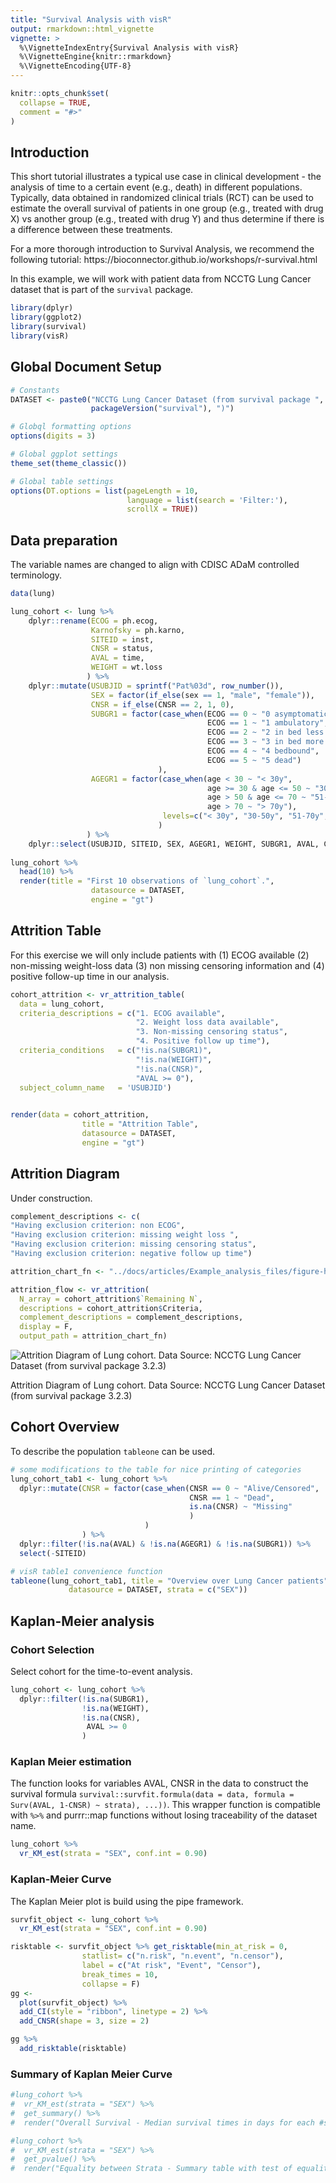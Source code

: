 ```yaml
---
title: "Survival Analysis with visR"
output: rmarkdown::html_vignette
vignette: >
  %\VignetteIndexEntry{Survival Analysis with visR}
  %\VignetteEngine{knitr::rmarkdown}
  %\VignetteEncoding{UTF-8}
---
```


```r
knitr::opts_chunk$set(
  collapse = TRUE,
  comment = "#>"
)
```

## Introduction

This short tutorial illustrates a typical use case in clinical development - the analysis of time to a certain event (e.g., death) in different populations. Typically, data obtained in randomized clinical trials (RCT) can be used to estimate the overall survival of patients in one group (e.g., treated with drug X) vs another group (e.g., treated with drug Y) and thus determine if there is a difference between these treatments.

For a more thorough introduction to Survival Analysis, we recommend the following tutorial: https://bioconnector.github.io/workshops/r-survival.html

In this example, we will work with patient data from NCCTG Lung Cancer dataset that is part of the `survival` package.

```r
library(dplyr)
library(ggplot2)
library(survival)
library(visR)
```

## Global Document Setup
```r
# Constants
DATASET <- paste0("NCCTG Lung Cancer Dataset (from survival package ", 
                  packageVersion("survival"), ")")

# Globql formatting options
options(digits = 3)

# Global ggplot settings
theme_set(theme_classic())

# Global table settings 
options(DT.options = list(pageLength = 10, 
                          language = list(search = 'Filter:'), 
                          scrollX = TRUE))

```


## Data preparation
The variable names are changed to align with CDISC ADaM controlled terminology.

```r
data(lung)

lung_cohort <- lung %>% 
    dplyr::rename(ECOG = ph.ecog,
                  Karnofsky = ph.karno,
                  SITEID = inst,
                  CNSR = status,
                  AVAL = time,
                  WEIGHT = wt.loss
                 ) %>% 
    dplyr::mutate(USUBJID = sprintf("Pat%03d", row_number()),
                  SEX = factor(if_else(sex == 1, "male", "female")),
                  CNSR = if_else(CNSR == 2, 1, 0),
                  SUBGR1 = factor(case_when(ECOG == 0 ~ "0 asymptomatic",
                                            ECOG == 1 ~ "1 ambulatory",
                                            ECOG == 2 ~ "2 in bed less than 50% of day",
                                            ECOG == 3 ~ "3 in bed more than 50% of day",
                                            ECOG == 4 ~ "4 bedbound",
                                            ECOG == 5 ~ "5 dead")
                                 ),
                  AGEGR1 = factor(case_when(age < 30 ~ "< 30y",
                                            age >= 30 & age <= 50 ~ "30-50y",
                                            age > 50 & age <= 70 ~ "51-70y",
                                            age > 70 ~ "> 70y"),
                                  levels=c("< 30y", "30-50y", "51-70y", "> 70y")
                                 )
                 ) %>%
    dplyr::select(USUBJID, SITEID, SEX, AGEGR1, WEIGHT, SUBGR1, AVAL, CNSR)
  
lung_cohort %>% 
  head(10) %>% 
  render(title = "First 10 observations of `lung_cohort`.",
                  datasource = DATASET, 
                  engine = "gt")
```

## Attrition Table
For this exercise we will only include patients with (1) ECOG available (2) non-missing weight-loss data (3) non missing censoring information and (4) positive follow-up time in our analysis. 

```r

cohort_attrition <- vr_attrition_table(
  data = lung_cohort,
  criteria_descriptions = c("1. ECOG available", 
                            "2. Weight loss data available", 
                            "3. Non-missing censoring status",
                            "4. Positive follow up time"),
  criteria_conditions   = c("!is.na(SUBGR1)",
                            "!is.na(WEIGHT)",
                            "!is.na(CNSR)",
                            "AVAL >= 0"),
  subject_column_name   = 'USUBJID')

 
render(data = cohort_attrition, 
                title = "Attrition Table",
                datasource = DATASET, 
                engine = "gt")

```



## Attrition Diagram

Under construction.

```r
complement_descriptions <- c(
"Having exclusion criterion: non ECOG",
"Having exclusion criterion: missing weight loss ", 
"Having exclusion criterion: missing censoring status", 
"Having exclusion criterion: negative follow up time")

attrition_chart_fn <- "../docs/articles/Example_analysis_files/figure-html/attrition_diagram.svg"

attrition_flow <- vr_attrition(
  N_array = cohort_attrition$`Remaining N`,
  descriptions = cohort_attrition$Criteria,
  complement_descriptions = complement_descriptions,
  display = F,
  output_path = attrition_chart_fn)
```

<div class="figure">
<img src="Example_analysis_files/figure-html/attrition_diagram.svg" alt="Attrition Diagram of Lung cohort. Data Source: NCCTG Lung Cancer Dataset (from survival package 3.2.3)"><p class="caption">Attrition Diagram of Lung cohort. Data Source: NCCTG Lung Cancer Dataset (from survival package 3.2.3)</p>
</div>

<!-- ```{r attritionFig} -->
<!-- # complement_descriptions <- c( -->
<!-- #     "Having exclusion criterion: non ECOG", -->
<!-- #     "Having exclusion criterion: missing weight loss ", -->
<!-- #     "Having exclusion criterion: missing censoring status", -->
<!-- #     "Having exclusion criterion: negative follow up time" -->
<!-- # ) -->

<!-- # Create attrition flowchart -->

<!-- #attrition_chart_fn <- "../docs/articles/Example_analysis_files/figure-html/attrition_diagram.svg" -->

<!-- #appears to be broken -->
<!-- # attrition_flow <- vr_attrition( -->
<!-- #   N_array = cohort_attrition$`Remaining N`, -->
<!-- #   descriptions = cohort_attrition$Criteria, -->
<!-- #   complement_descriptions = complement_descriptions, -->
<!-- #   output_path = file.path(tempdir(), "attrition_diagram.svg")) -->
<!-- ``` -->

<!-- ```{r attritionFigShow, fig.cap=paste("Attrition Diagram of BRCA cohort. Data Source: ", DATASET), results='asis'} -->
<!-- #knitr::include_graphics(attrition_chart_fn) -->
<!-- ``` -->

## Cohort Overview
To describe the population `tableone` can be used.
```r
# some modifications to the table for nice printing of categories
lung_cohort_tab1 <- lung_cohort %>%
  dplyr::mutate(CNSR = factor(case_when(CNSR == 0 ~ "Alive/Censored",
                                        CNSR == 1 ~ "Dead",
                                        is.na(CNSR) ~ "Missing"
                                        )
                              )
                ) %>%
  dplyr::filter(!is.na(AVAL) & !is.na(AGEGR1) & !is.na(SUBGR1)) %>%
  select(-SITEID)

# visR table1 convenience function
tableone(lung_cohort_tab1, title = "Overview over Lung Cancer patients",
             datasource = DATASET, strata = c("SEX"))
```

## Kaplan-Meier analysis
### Cohort Selection
Select cohort for the time-to-event analysis.

```r
lung_cohort <- lung_cohort %>%
  dplyr::filter(!is.na(SUBGR1),
                !is.na(WEIGHT),
                !is.na(CNSR),
                 AVAL >= 0
                )
```
### Kaplan Meier estimation
The function looks for variables AVAL, CNSR in the data to construct the survival formula `survival::survfit.formula(data = data, formula = Surv(AVAL, 1-CNSR) ~ strata), ...))`. This wrapper function is compatible with `%>%` and purrr::map functions without losing traceability of the dataset name.

```r
lung_cohort %>%
  vr_KM_est(strata = "SEX", conf.int = 0.90)
```

### Kaplan-Meier Curve
The Kaplan Meier plot is build using the pipe framework.
```r
survfit_object <- lung_cohort %>%
  vr_KM_est(strata = "SEX", conf.int = 0.90) 

risktable <- survfit_object %>% get_risktable(min_at_risk = 0,
                statlist= c("n.risk", "n.event", "n.censor"),
                label = c("At risk", "Event", "Censor"),
                break_times = 10,
                collapse = F)
gg <-
  plot(survfit_object) %>%
  add_CI(style = "ribbon", linetype = 2) %>%
  add_CNSR(shape = 3, size = 2)

gg %>%
  add_risktable(risktable)

```

### Summary of Kaplan Meier Curve
```r
#lung_cohort %>%
#  vr_KM_est(strata = "SEX") %>%
#  get_summary() %>%
#  render("Overall Survival - Median survival times in days for each #strata", DATASET)

#lung_cohort %>%
#  vr_KM_est(strata = "SEX") %>%
#  get_pvalue() %>%
#  render("Equality between Strata - Summary table with test of equality #over strata", DATASET)
```

